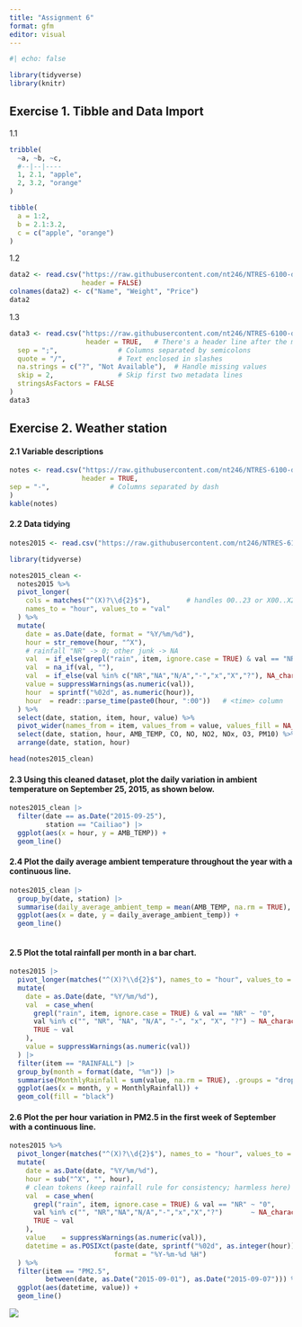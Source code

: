 ```yaml
---
title: "Assignment 6"
format: gfm
editor: visual
---
```


```r
#| echo: false

library(tidyverse)
library(knitr)
```

## Exercise 1. Tibble and Data Import

1.1

```r
tribble(
  ~a, ~b, ~c,
  #--|--|----
  1, 2.1, "apple",
  2, 3.2, "orange"
)

tibble(
  a = 1:2,
  b = 2.1:3.2,
  c = c("apple", "orange")
)
```

1.2

```r
data2 <- read.csv("https://raw.githubusercontent.com/nt246/NTRES-6100-data-science/master/datasets/dataset2.txt",
                  header = FALSE)
colnames(data2) <- c("Name", "Weight", "Price")
data2
```

1.3

```r
data3 <- read.csv("https://raw.githubusercontent.com/nt246/NTRES-6100-data-science/master/datasets/dataset3.txt",
                   header = TRUE,   # There's a header line after the metadata
  sep = ";",               # Columns separated by semicolons
  quote = "/",             # Text enclosed in slashes
  na.strings = c("?", "Not Available"),  # Handle missing values
  skip = 2,                # Skip first two metadata lines
  stringsAsFactors = FALSE
)
data3
```

## Exercise 2. Weather station

#### 2.1 Variable descriptions

```r
notes <- read.csv("https://raw.githubusercontent.com/nt246/NTRES-6100-data-science/master/datasets/2015y_Weather_Station_notes.txt",
                  header = TRUE,
sep = "-",               # Columns separated by dash
)
kable(notes)
```

#### 2.2 Data tidying

```r
notes2015 <- read.csv("https://raw.githubusercontent.com/nt246/NTRES-6100-data-science/master/datasets/2015y_Weather_Station.csv")

library(tidyverse)

notes2015_clean <-
  notes2015 %>%
  pivot_longer(
    cols = matches("^(X)?\\d{2}$"),         # handles 00..23 or X00..X23
    names_to = "hour", values_to = "val"
  ) %>%
  mutate(
    date = as.Date(date, format = "%Y/%m/%d"),
    hour = str_remove(hour, "^X"),
    # rainfall "NR" -> 0; other junk -> NA
    val  = if_else(grepl("rain", item, ignore.case = TRUE) & val == "NR", "0", val),
    val  = na_if(val, ""),
    val  = if_else(val %in% c("NR","NA","N/A","-","x","X","?"), NA_character_, val),
    value = suppressWarnings(as.numeric(val)),
    hour  = sprintf("%02d", as.numeric(hour)),
    hour  = readr::parse_time(paste0(hour, ":00"))   # <time> column
  ) %>%
  select(date, station, item, hour, value) %>%
  pivot_wider(names_from = item, values_from = value, values_fill = NA_real_) %>%
  select(date, station, hour, AMB_TEMP, CO, NO, NO2, NOx, O3, PM10) %>%
  arrange(date, station, hour)

head(notes2015_clean)

```

#### 2.3 Using this cleaned dataset, plot the daily variation in ambient temperature on September 25, 2015, as shown below.

```r
notes2015_clean |> 
  filter(date == as.Date("2015-09-25"),
         station == "Cailiao") |> 
  ggplot(aes(x = hour, y = AMB_TEMP)) +
  geom_line()
```

#### 2.4 Plot the daily average ambient temperature throughout the year with a **continuous line**.

```r
notes2015_clean |> 
  group_by(date, station) |> 
  summarise(daily_average_ambient_temp = mean(AMB_TEMP, na.rm = TRUE), .groups = "drop") |> 
  ggplot(aes(x = date, y = daily_average_ambient_temp)) +
  geom_line()
  

```

#### 2.5 Plot the total rainfall per month in a bar chart.

```r
notes2015 |> 
  pivot_longer(matches("^(X)?\\d{2}$"), names_to = "hour", values_to = "val") |> 
  mutate(
    date = as.Date(date, "%Y/%m/%d"),
    val  = case_when(
      grepl("rain", item, ignore.case = TRUE) & val == "NR" ~ "0",
      val %in% c("", "NR", "NA", "N/A", "-", "x", "X", "?") ~ NA_character_,
      TRUE ~ val
    ),
    value = suppressWarnings(as.numeric(val))
  ) |> 
  filter(item == "RAINFALL") |> 
  group_by(month = format(date, "%m")) |> 
  summarise(MonthlyRainfall = sum(value, na.rm = TRUE), .groups = "drop") |> 
  ggplot(aes(x = month, y = MonthlyRainfall)) +
  geom_col(fill = "black")

```

#### 2.6 Plot the per hour variation in PM2.5 in the first week of September with a **continuous line**.

```r
notes2015 %>%
  pivot_longer(matches("^(X)?\\d{2}$"), names_to = "hour", values_to = "val") %>%
  mutate(
    date = as.Date(date, "%Y/%m/%d"),
    hour = sub("^X", "", hour),
    # clean tokens (keep rainfall rule for consistency; harmless here)
    val  = case_when(
      grepl("rain", item, ignore.case = TRUE) & val == "NR" ~ "0",
      val %in% c("", "NR","NA","N/A","-","x","X","?")       ~ NA_character_,
      TRUE ~ val
    ),
    value    = suppressWarnings(as.numeric(val)),
    datetime = as.POSIXct(paste(date, sprintf("%02d", as.integer(hour))),
                          format = "%Y-%m-%d %H")
  ) %>%
  filter(item == "PM2.5",
         between(date, as.Date("2015-09-01"), as.Date("2015-09-07"))) %>%
  ggplot(aes(datetime, value)) +
  geom_line()
```

![](http://localhost:6078/assignment_6_files/figure-commonmark/unnamed-chunk-9-1.png)
